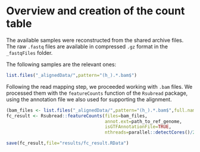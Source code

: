 # Overview and creation of the count table

The available samples were reconstructed from the shared archive files. The raw `.fastq` files are available in compressed `.gz` format in the `_fastqFiles` folder. 

The following samples are the relevant ones:

```r
list.files("_alignedData/",pattern="(h_).*.bam$")
```

Following the read mapping step, we proceeded working with `.bam` files. We processed them with the `featureCounts` function of the `Rsubread` package, using the annotation file we also used for supporting the alignment.

```r
(bam_files <- list.files("_alignedData/",pattern="(h_).*.bam$",full.names=TRUE))
fc_result <- Rsubread::featureCounts(files=bam_files, 
                                     annot.ext=path_to_ref_genome,
                                     isGTFAnnotationFile=TRUE,
                                     nthreads=parallel::detectCores()/2, isPairedEnd=is_paired_end["paired-end"])

save(fc_result,file="results/fc_result.RData")

```